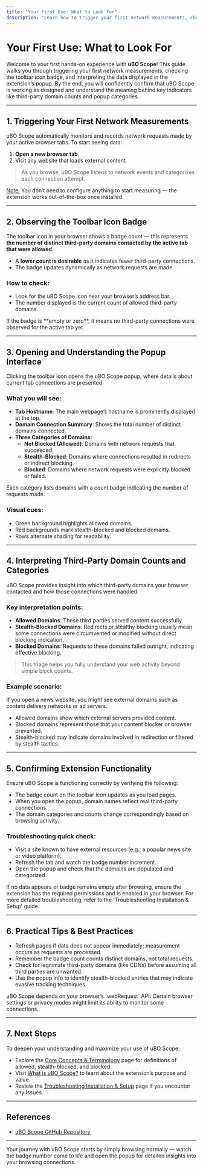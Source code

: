 ```yaml
---
title: "Your First Use: What to Look For"
description: "Learn how to trigger your first network measurements, check the toolbar icon badge, and interpret the third-party domain counts and popup categories (allowed, stealth, blocked). Empowers users to confirm the extension is functioning as designed."
---
```


# Your First Use: What to Look For

Welcome to your first hands-on experience with **uBO Scope**! This guide walks you through triggering your first network measurements, checking the toolbar icon badge, and interpreting the data displayed in the extension’s popup. By the end, you will confidently confirm that uBO Scope is working as designed and understand the meaning behind key indicators like third-party domain counts and popup categories.

---

## 1. Triggering Your First Network Measurements

uBO Scope automatically monitors and records network requests made by your active browser tabs. To start seeing data:

1. **Open a new browser tab**.
2. Visit any website that loads external content.

> As you browse, uBO Scope listens to network events and categorizes each connection attempt.

<u>Note:</u> You don’t need to configure anything to start measuring — the extension works out-of-the-box once installed.

---

## 2. Observing the Toolbar Icon Badge

The toolbar icon in your browser shows a badge count — this represents **the number of distinct third-party domains contacted by the active tab that were allowed**.

- A **lower count is desirable** as it indicates fewer third-party connections.
- The badge updates dynamically as network requests are made.

### How to check:

- Look for the uBO Scope icon near your browser’s address bar.
- The number displayed is the current count of allowed third-party domains.

<Note>
If the badge is **empty or zero**, it means no third-party connections were observed for the active tab yet.
</Note>

---

## 3. Opening and Understanding the Popup Interface

Clicking the toolbar icon opens the uBO Scope popup, where details about current tab connections are presented.

### What you will see:

- **Tab Hostname**: The main webpage’s hostname is prominently displayed at the top.
- **Domain Connection Summary**: Shows the total number of distinct domains connected.
- **Three Categories of Domains**:
  - **Not Blocked (Allowed)**: Domains with network requests that succeeded.
  - **Stealth-Blocked**: Domains where connections resulted in redirects or indirect blocking.
  - **Blocked**: Domains where network requests were explicitly blocked or failed.

Each category lists domains with a count badge indicating the number of requests made.

### Visual cues:

- Green background highlights allowed domains.
- Red backgrounds mark stealth-blocked and blocked domains.
- Rows alternate shading for readability.

---

## 4. Interpreting Third-Party Domain Counts and Categories

uBO Scope provides insight into which third-party domains your browser contacted and how those connections were handled.

### Key interpretation points:

- **Allowed Domains**: These third parties served content successfully.
- **Stealth-Blocked Domains**: Redirects or stealthy blocking usually mean some connections were circumvented or modified without direct blocking indication.
- **Blocked Domains**: Requests to these domains failed outright, indicating effective blocking.

> This triage helps you fully understand your web activity beyond simple block counts.

### Example scenario:

If you open a news website, you might see external domains such as content delivery networks or ad servers.
- Allowed domains show which external servers provided content.
- Blocked domains represent those that your content blocker or browser prevented.
- Stealth-blocked may indicate domains involved in redirection or filtered by stealth tactics.

---

## 5. Confirming Extension Functionality

Ensure uBO Scope is functioning correctly by verifying the following:

- The badge count on the toolbar icon updates as you load pages.
- When you open the popup, domain names reflect real third-party connections.
- The domain categories and counts change correspondingly based on browsing activity.

### Troubleshooting quick check:

- Visit a site known to have external resources (e.g., a popular news site or video platform).
- Refresh the tab and watch the badge number increment.
- Open the popup and check that the domains are populated and categorized.

<Tip>
If no data appears or badge remains empty after browsing, ensure the extension has the required permissions and is enabled in your browser. For more detailed troubleshooting, refer to the 'Troubleshooting Installation & Setup' guide.
</Tip>

---

## 6. Practical Tips & Best Practices

- Refresh pages if data does not appear immediately; measurement occurs as requests are processed.
- Remember the badge count counts distinct domains, not total requests.
- Check for legitimate third-party domains (like CDNs) before assuming all third parties are unwanted.
- Use the popup info to identify stealth-blocked entries that may indicate evasive tracking techniques.

<Warning>
uBO Scope depends on your browser’s `webRequest` API. Certain browser settings or privacy modes might limit its ability to monitor some connections.
</Warning>

---

## 7. Next Steps

To deepen your understanding and maximize your use of uBO Scope:

- Explore the [Core Concepts & Terminology](../overview/architecture-concepts/core-concepts-and-terms) page for definitions of allowed, stealth-blocked, and blocked.
- Visit [What is uBO Scope?](../getting-started/introduction-quickstart/about-ubo-scope) to learn about the extension’s purpose and value.
- Review the [Troubleshooting Installation & Setup](../getting-started/using-validating/troubleshooting-setup-issues) page if you encounter any issues.

---

## References

- [uBO Scope GitHub Repository](https://github.com/gorhill/uBO-Scope)

---

Your journey with uBO Scope starts by simply browsing normally — watch the badge number come to life and open the popup for detailed insights into your browsing connections.